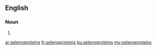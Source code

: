 {{also|Selenoproteins}}
==English==

===Noun===
{{head|en|noun plural form}}

# {{plural of|selenoprotein|lang=en}}

[[ar:selenoproteins]]
[[fr:selenoproteins]]
[[ku:selenoproteins]]
[[my:selenoproteins]]